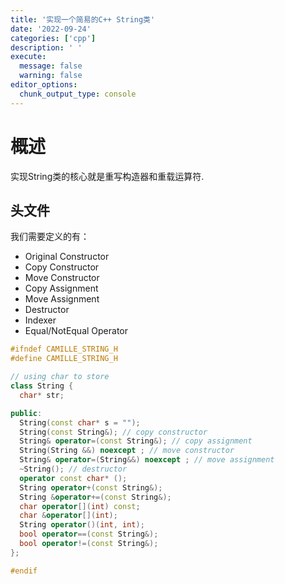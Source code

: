 ```yaml
---
title: '实现一个简易的C++ String类'
date: '2022-09-24'
categories: ['cpp']
description: ' '
execute: 
  message: false
  warning: false
editor_options: 
  chunk_output_type: console
---
```


# 概述
实现String类的核心就是重写构造器和重载运算符.

## 头文件

我们需要定义的有：

- Original Constructor
- Copy Constructor
- Move Constructor
- Copy Assignment
- Move Assignment
- Destructor
- Indexer
- Equal/NotEqual Operator

```cpp
#ifndef CAMILLE_STRING_H
#define CAMILLE_STRING_H

// using char to store
class String {
  char* str;

public:
  String(const char* s = "");
  String(const String&); // copy constructor
  String& operator=(const String&); // copy assignment
  String(String &&) noexcept ; // move constructor
  String& operator=(String&&) noexcept ; // move assignment
  ~String(); // destructor
  operator const char* ();
  String operator+(const String&);
  String &operator+=(const String&);
  char operator[](int) const;
  char &operator[](int);
  String operator()(int, int);
  bool operator==(const String&);
  bool operator!=(const String&);
};

#endif

```
